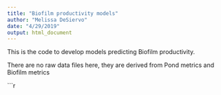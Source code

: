 ```yaml
---
title: "Biofilm productivity models"
author: "Melissa DeSiervo"
date: "4/29/2019"
output: html_document
---
```

This is the code to develop models predicting Biofilm productivity.  

There are no raw data files here, they are derived from Pond metrics and Biofilm metrics

```r
